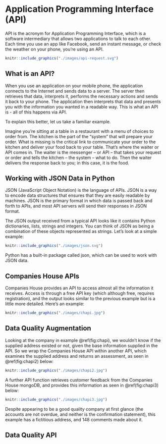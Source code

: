 # Application Programming Interface (API)

API is the acronym for Application Programming Interface, which is a software intermediary that allows two applications to talk to each other. Each time you use an app like Facebook, send an instant message, or check the weather on your phone, you’re using an API.

```r
knitr::include_graphics("./images/api-request.svg")
```

## What is an API? 

When you use an application on your mobile phone, the application connects to the Internet and sends data to a server. The server then retrieves that data, interprets it, performs the necessary actions and sends it back to your phone. The application then interprets that data and presents you with the information you wanted in a readable way. This is what an API is - all of this happens via API.

To explain this better, let us take a familiar example.

Imagine you’re sitting at a table in a restaurant with a menu of choices to order from. The kitchen is the part of the “system” that will prepare your order. What is missing is the critical link to communicate your order to the kitchen and deliver your food back to your table. That’s where the waiter or API comes in. The waiter is the messenger – or API – that takes your request or order and tells the kitchen – the system – what to do. Then the waiter delivers the response back to you; in this case, it is the food.

## Working with JSON Data in Python

JSON (JavaScript Object Notation) is the language of APIs. JSON is a way to encode data structures that ensures that they are easily readable by machines. JSON is the primary format in which data is passed back and forth to APIs, and most API servers will send their responses in JSON format.

The JSON output received from a typical API looks like it contains Python dictionaries, lists, strings and integers. You can think of JSON as being a combination of these objects represented as strings. Let’s look at a simple example:

```r
knitr::include_graphics("./images/json.svg")
```

Python has a built-in package called json, which can be used to work with JSON data.

## Companies House APIs

Companies House provides an API to access almost all the information it receives. Access is through a free API key (which although free, requires registration), and the output looks similar to the previous example but is a little more detailed. Here's an example:

```r
knitr::include_graphics("./images/chapi.jpg")
```
	
## Data Quality Augmentation

Looking at the company in example \@ref(fig:chapi), we wouldn't know if the supplied address existed or not, given the base information supplied in the API. So we wrap the Companies House API within another API, which examines the supplied address and returns an assessment, as seen in  \@ref(fig:chapi2) below:

```r
knitr::include_graphics("./images/chapi2.jpg")
```

A further API function retrieves customer feedback from the Companies House mongoDB, and provides this information as seen in \@ref(fig:chapi3) below:

```r
knitr::include_graphics("./images/chapi3.jpg")
```

Despite appearing to be a good quality company at first glance (the accounts are not overdue, and neither is the confirmation statement), this example has a fictitious address, and 148 comments made about it.

## Data Quality API

